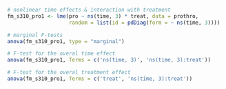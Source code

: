 ```r
# nonlinear time effects & interaction with treatment
fm_s310_pro1 <- lme(pro ~ ns(time, 3) * treat, data = prothro,
                    random = list(id = pdDiag(form = ~ ns(time, 3))))

# marginal F-tests
anova(fm_s310_pro1, type = "marginal")

# F-test for the overal time effect
anova(fm_s310_pro1, Terms = c('ns(time, 3)', 'ns(time, 3):treat'))

# F-test for the overal treatment effect
anova(fm_s310_pro1, Terms = c('treat', 'ns(time, 3):treat'))
```

